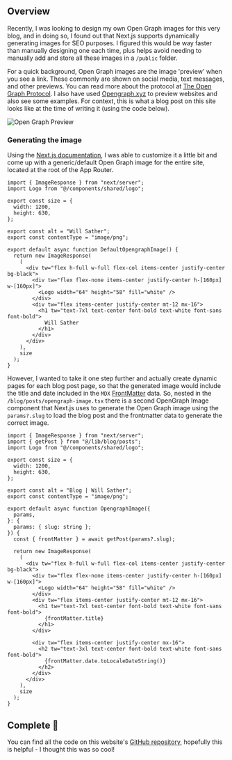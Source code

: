 

## Overview

Recently, I was looking to design my own Open Graph images for this very blog, and in doing so, I found out that Next.js
supports dynamically generating images for SEO purposes. I figured this would be way faster than manually designing one each time,
plus helps avoid needing to manually add and store all these images in a `/public` folder.

For a quick background, Open Graph images are the image 'preview' when you see a link. These commonly are shown on social media,
text messages, and other previews. You can read more about the protocol at [The Open Graph Protocol](https://ogp.me/). I also
have used [Opengraph.xyz](https://www.opengraph.xyz/) to preview websites and also see some examples. For context, this is what a blog post on this
site looks like at the time of writing it (using the code below).

<Image
  alt="Open Graph Preview"
  src="/assets/blog/images/nextjs-open-graph-images/preview.png"
/>

### Generating the image

Using the [Next.js documentation](https://nextjs.org/docs/app/api-reference/file-conventions/metadata/opengraph-image),
I was able to customize it a little bit and come up with a generic/default Open Graph image for the entire site,
located at the root of the App Router.

```tsx title="/app/opengraph-image.tsx"
import { ImageResponse } from "next/server";
import Logo from "@/components/shared/logo";

export const size = {
  width: 1200,
  height: 630,
};

export const alt = "Will Sather";
export const contentType = "image/png";

export default async function DefaultOpengraphImage() {
  return new ImageResponse(
    (
      <div tw="flex h-full w-full flex-col items-center justify-center bg-black">
        <div tw="flex flex-none items-center justify-center h-[160px] w-[160px]">
          <Logo width="64" height="58" fill="white" />
        </div>
        <div tw="flex items-center justify-center mt-12 mx-16">
          <h1 tw="text-7xl text-center font-bold text-white font-sans font-bold">
            Will Sather
          </h1>
        </div>
      </div>
    ),
    size
  );
}
```

However, I wanted to take it one step further and actually create dynamic pages for each blog post page, so that the generated
image would include the title and date included in the `MDX` [FrontMatter](https://www.npmjs.com/package/front-matter) data.
So, nested in the `/blog/posts/opengraph-image.tsx` there is a second OpenGraph Image component that Next.js uses to
generate the Open Graph image using the `params?.slug` to load the blog post and the frontmatter data to generate the correct image.

```tsx title="/app/blog/posts/[slug]/opengraph-image.tsx"
import { ImageResponse } from "next/server";
import { getPost } from "@/lib/blog/posts";
import Logo from "@/components/shared/logo";

export const size = {
  width: 1200,
  height: 630,
};

export const alt = "Blog | Will Sather";
export const contentType = "image/png";

export default async function OpengraphImage({
  params,
}: {
  params: { slug: string };
}) {
  const { frontMatter } = await getPost(params?.slug);

  return new ImageResponse(
    (
      <div tw="flex h-full w-full flex-col items-center justify-center bg-black">
        <div tw="flex flex-none items-center justify-center h-[160px] w-[160px]">
          <Logo width="64" height="58" fill="white" />
        </div>
        <div tw="flex items-center justify-center mt-12 mx-16">
          <h1 tw="text-7xl text-center font-bold text-white font-sans font-bold">
            {frontMatter.title}
          </h1>
        </div>

        <div tw="flex items-center justify-center mx-16">
          <h2 tw="text-3xl text-center font-bold text-white font-sans font-bold">
            {frontMatter.date.toLocaleDateString()}
          </h2>
        </div>
      </div>
    ),
    size
  );
}
```

## Complete 🎉

You can find all the code on this website's [GitHub repository](https://github.com/willsather/website),
hopefully this is helpful - I thought this was so cool!
